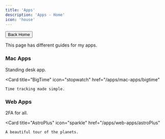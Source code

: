 ```yaml
---
title: 'Apps'
description: 'Apps - Home'
icon: 'house'
---
```

[<button class="borderedButton"><Icon icon="arrow-left" /> Back Home</button>](/)

This page has different guides for my apps.

### Mac Apps
<CardGroup cols={2}>
  <Card
    title="Stand"
    icon="person"
    href="/apps/mac-apps/stand"
  >
    Standing desk app.
  </Card>

  <Card
    title="BigTime"
    icon="stopwatch"
    href="/apps/mac-apps/bigtime"
  >
    Time tracking made simple.
  </Card>
</CardGroup>

### Web Apps
<CardGroup>
  <Card
    title="Authie"
    icon="shield-halved"
    href="/apps/web-apps/authie"
  >
    2FA for all.
  </Card>

  <Card
    title="AstroPlus"
    icon="sparkle"
    href="/apps/web-apps/astroPlus"
  >
    A beautiful tour of the planets.
  </Card>
</CardGroup>
